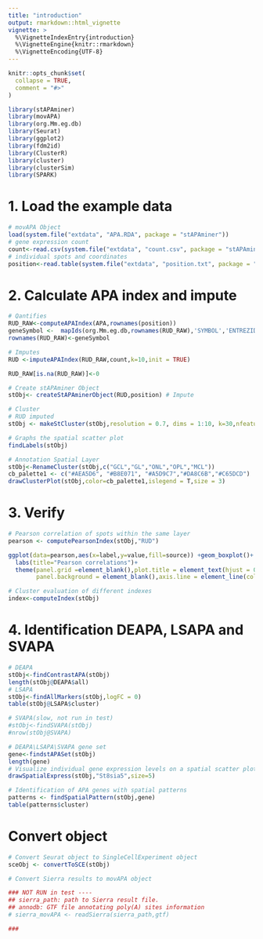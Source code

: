 ---
title: "introduction"
output: rmarkdown::html_vignette
vignette: >
  %\VignetteIndexEntry{introduction}
  %\VignetteEngine{knitr::rmarkdown}
  %\VignetteEncoding{UTF-8}
---

```{r, include = FALSE}
knitr::opts_chunk$set(
  collapse = TRUE,
  comment = "#>"
)
```

```{r setup}
library(stAPAminer)
library(movAPA)
library(org.Mm.eg.db)
library(Seurat)
library(ggplot2)
library(fdm2id)
library(ClusterR)
library(cluster)
library(clusterSim)
library(SPARK)
```

# 1. Load the example data
```{r}
# movAPA Object
load(system.file("extdata", "APA.RDA", package = "stAPAminer"))
# gene expression count
count<-read.csv(system.file("extdata", "count.csv", package = "stAPAminer"))
# individual spots and coordinates
position<-read.table(system.file("extdata", "position.txt", package = "stAPAminer"))
```

# 2. Calculate APA index and impute
```{r}
# Qantifies
RUD_RAW<-computeAPAIndex(APA,rownames(position)) 
geneSymbol <-  mapIds(org.Mm.eg.db,rownames(RUD_RAW),'SYMBOL','ENTREZID')
rownames(RUD_RAW)<-geneSymbol

# Imputes
RUD <-imputeAPAIndex(RUD_RAW,count,k=10,init = TRUE)

RUD_RAW[is.na(RUD_RAW)]<-0

# Create stAPAminer Object
stObj<- createStAPAminerObject(RUD,position) # Impute

# Cluster
# RUD imputed
stObj <- makeStCluster(stObj,resolution = 0.7, dims = 1:10, k=30,nfeatures = 4500)

# Graphs the spatial scatter plot
findLabels(stObj)

# Annotation Spatial Layer
stObj<-RenameCluster(stObj,c("GCL","GL","ONL","OPL","MCL"))
cb_palette1 <- c("#AEA5D6", "#B8E071", "#A5D9C7","#DA8C6B","#C65DCD")
drawClusterPlot(stObj,color=cb_palette1,islegend = T,size = 3)
```

# 3. Verify
```{r}
# Pearson correlation of spots within the same layer
pearson <- computePearsonIndex(stObj,"RUD")

ggplot(data=pearson,aes(x=label,y=value,fill=source)) +geom_boxplot()+
  labs(title="Pearson correlations")+
  theme(panel.grid =element_blank(),plot.title = element_text(hjust = 0.5),
        panel.background = element_blank(),axis.line = element_line(colour='black'))

# Cluster evaluation of different indexes
index<-computeIndex(stObj)

```

# 4. Identification DEAPA, LSAPA and SVAPA 
```{r}
# DEAPA
stObj<-findContrastAPA(stObj)
length(stObj@DEAPA$all)
# LSAPA
stObj<-findAllMarkers(stObj,logFC = 0)
table(stObj@LSAPA$cluster)

# SVAPA(slow, not run in test)
#stObj<-findSVAPA(stObj)
#nrow(stObj@SVAPA)

# DEAPA\LSAPA\SVAPA gene set
gene<-findstAPASet(stObj)
length(gene)
# Visualize individual gene expression levels on a spatial scatter plot
drawSpatialExpress(stObj,"St8sia5",size=5)

# Identification of APA genes with spatial patterns
patterns <- findSpatialPattern(stObj,gene)
table(patterns$cluster)

```

# Convert object

```{r}
# Convert Seurat object to SingleCellExperiment object
sceObj <- convertToSCE(stObj)

# Convert Sierra results to movAPA object

### NOT RUN in test ----
## sierra_path: path to Sierra result file.
## annodb: GTF file annotating poly(A) sites information
# sierra_movAPA <- readSierra(sierra_path,gtf)

###
```
